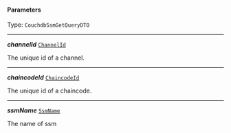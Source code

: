 


#### Parameters

Type: `CouchdbSsmGetQueryDTO`

---

***channelId*** [`ChannelId`](/docs/channelid--page#channelid)

The unique id of a channel.



---

***chaincodeId*** [`ChaincodeId`](/docs/ssm-chaincode-models--page#chaincodeid)

The unique id of a chaincode.



---

***ssmName*** [`SsmName`](/docs/ssm-chaincode-models--page#ssmname)

The name of ssm


